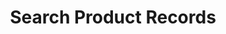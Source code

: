 ---
title: "Search Product Records"
description: "Quickly locate specific products (“Items”) in your CGIC App using search and filters."
---